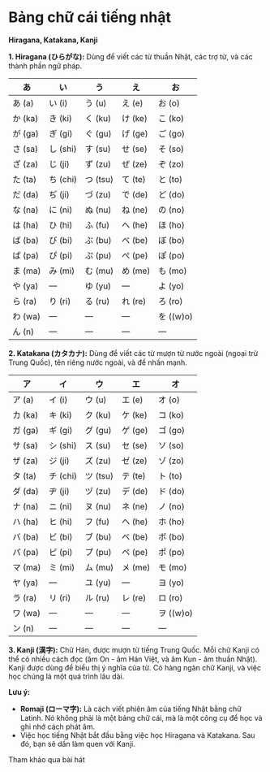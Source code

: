 
# Bảng chữ cái tiếng nhật

**Hiragana, Katakana, Kanji**

**1. Hiragana (ひらがな):** Dùng để viết các từ thuần Nhật, các trợ từ, và các thành phần ngữ pháp.

| あ      | い       | う       | え      | お        |
| ------ | ------- | ------- | ------ | -------- |
| あ (a)  | い (i)   | う (u)   | え (e)  | お (o)    |
| か (ka) | き (ki)  | く (ku)  | け (ke) | こ (ko)   |
| が (ga) | ぎ (gi)  | ぐ (gu)  | げ (ge) | ご (go)   |
| さ (sa) | し (shi) | す (su)  | せ (se) | そ (so)   |
| ざ (za) | じ (ji)  | ず (zu)  | ぜ (ze) | ぞ (zo)   |
| た (ta) | ち (chi) | つ (tsu) | て (te) | と (to)   |
| だ (da) | ぢ (ji)  | づ (zu)  | で (de) | ど (do)   |
| な (na) | に (ni)  | ぬ (nu)  | ね (ne) | の (no)   |
| は (ha) | ひ (hi)  | ふ (fu)  | へ (he) | ほ (ho)   |
| ば (ba) | び (bi)  | ぶ (bu)  | べ (be) | ぼ (bo)   |
| ぱ (pa) | ぴ (pi)  | ぷ (pu)  | ぺ (pe) | ぽ (po)   |
| ま (ma) | み (mi)  | む (mu)  | め (me) | も (mo)   |
| や (ya) | —       | ゆ (yu)  | —      | よ (yo)   |
| ら (ra) | り (ri)  | る (ru)  | れ (re) | ろ (ro)   |
| わ (wa) | —       | —       | —      | を ((w)o) |
| ん (n)  | —       | —       | —      | —        |



**2. Katakana (カタカナ):** Dùng để viết các từ mượn từ nước ngoài (ngoại trừ Trung Quốc), tên riêng nước ngoài, và để nhấn mạnh.

| ア      | イ       | ウ       | エ      | オ        |
| ------ | ------- | ------- | ------ | -------- |
| ア (a)  | イ (i)   | ウ (u)   | エ (e)  | オ (o)    |
| カ (ka) | キ (ki)  | ク (ku)  | ケ (ke) | コ (ko)   |
| ガ (ga) | ギ (gi)  | グ (gu)  | ゲ (ge) | ゴ (go)   |
| サ (sa) | シ (shi) | ス (su)  | セ (se) | ソ (so)   |
| ザ (za) | ジ (ji)  | ズ (zu)  | ゼ (ze) | ゾ (zo)   |
| タ (ta) | チ (chi) | ツ (tsu) | テ (te) | ト (to)   |
| ダ (da) | ヂ (ji)  | ヅ (zu)  | デ (de) | ド (do)   |
| ナ (na) | ニ (ni)  | ヌ (nu)  | ネ (ne) | ノ (no)   |
| ハ (ha) | ヒ (hi)  | フ (fu)  | ヘ (he) | ホ (ho)   |
| バ (ba) | ビ (bi)  | ブ (bu)  | ベ (be) | ボ (bo)   |
| パ (pa) | ピ (pi)  | プ (pu)  | ペ (pe) | ポ (po)   |
| マ (ma) | ミ (mi)  | ム (mu)  | メ (me) | モ (mo)   |
| ヤ (ya) | —       | ユ (yu)  | —      | ヨ (yo)   |
| ラ (ra) | リ (ri)  | ル (ru)  | レ (re) | ロ (ro)   |
| ワ (wa) | —       | —       | —      | ヲ ((w)o) |
| ン (n)  | —       | —       | —      | —        |

**3. Kanji (漢字):** Chữ Hán, được mượn từ tiếng Trung Quốc. Mỗi chữ Kanji có thể có nhiều cách đọc (âm On - âm Hán Việt, và âm Kun - âm thuần Nhật). Kanji được dùng để biểu thị ý nghĩa của từ. Có hàng ngàn chữ Kanji, và việc học chúng là một quá trình lâu dài.

**Lưu ý:**

*   **Romaji (ローマ字):** Là cách viết phiên âm của tiếng Nhật bằng chữ Latinh. Nó không phải là một bảng chữ cái, mà là một công cụ để học và ghi nhớ cách phát âm.
*   Việc học tiếng Nhật bắt đầu bằng việc học Hiragana và Katakana. Sau đó, bạn sẽ dần làm quen với Kanji.

Tham khảo qua bài hát

<FacebookVideoEmbed videoUrl="https://www.facebook.com/reel/2513845439002235" />
<br/>
<YouTubePlayer videoId="9SzYk1HkDKs"/>